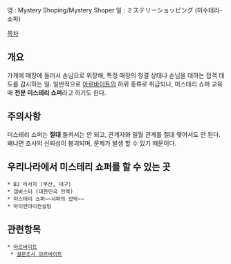 영 : Mystery Shoping/Mystery Shoper
일 : ミステリーショッピング (미수테리-쇼파)

[[목차]]

== 개요 ==
가게에 매장에 들러서 손님으로 위장해, 특정 매장의 청결 상태나 손님을 대하는 접객 태도를 감시하는 일. 일반적으로 [[아르바이트]]의 하위 종류로 취급되나, 미스테리 쇼퍼 교육 때 '''전문 미스테리 쇼퍼'''라고 하기도 한다.

== 주의사항 ==

미스테리 쇼퍼는 '''절대''' 들켜서는 안 되고, 관계자와 밀월 관계를 절대 맺어서도 안 된다. 왜냐면 조사의 신뢰성이 붕괴되며, 문제가 발생 할 수 있기 때문이다.

== 우리나라에서 미스테리 쇼퍼를 할 수 있는 곳 ==
 * BJ 리서치 (부산, 대구)
 * 갭버스터 (대한민국 전역)
 * 미스테리 쇼퍼~~샤퍼의 압박~~
 * 아이앤아이컨설팅

== 관련항목 ==

 * [[아르바이트]]
  * [[설문조사 아르바이트]]
